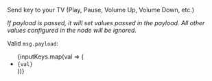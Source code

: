 
Send key to your TV (Play, Pause, Volume Up, Volume Down, etc.)

_If payload is passed, it will set values passed in the payload.
All other values configured in the node will be ignored._

Valid `msg.payload`:

<ul>
{inputKeys.map(val => (
<li key={val}><code>{val}</code></li>
))}
</ul>
